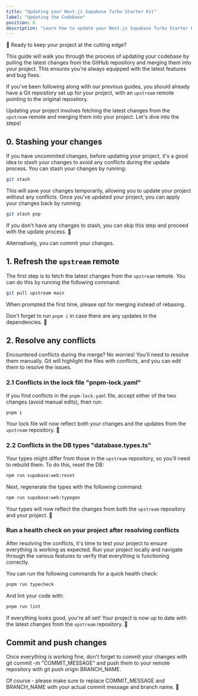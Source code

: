 ```yaml
---
title: "Updating your Next.js Supabase Turbo Starter Kit"
label: "Updating the Codebase"
position: 6
description: "Learn how to update your Next.js Supabase Turbo Starter Kit to the latest version."
---
```


🚀 Ready to keep your project at the cutting edge? 

This guide will walk you through the process of updating your codebase by pulling the latest changes from the GitHub repository and merging them into your project. This ensures you're always equipped with the latest features and bug fixes.

If you've been following along with our previous guides, you should already have a Git repository set up for your project, with an `upstream` remote pointing to the original repository.

Updating your project involves fetching the latest changes from the `upstream` remote and merging them into your project. Let's dive into the steps!

## 0. Stashing your changes

If you have uncommited changes, before updating your project, it's a good idea to stash your changes to avoid any conflicts during the update process. You can stash your changes by running:

```bash
git stash
```

This will save your changes temporarily, allowing you to update your project without any conflicts. Once you've updated your project, you can apply your changes back by running:

```bash
git stash pop
```

If you don't have any changes to stash, you can skip this step and proceed with the update process. 🛅

Alternatively, you can commit your changes.

## 1. Refresh the `upstream` remote

The first step is to fetch the latest changes from the `upstream` remote. You can do this by running the following command:

```bash
git pull upstream main
```

When prompted the first time, please opt for merging instead of rebasing.

Don't forget to run `pnpm i` in case there are any updates in the dependencies. 🔄

## 2. Resolve any conflicts

Encountered conflicts during the merge? No worries! You'll need to resolve them manually. Git will highlight the files with conflicts, and you can edit them to resolve the issues.

### 2.1 Conflicts in the lock file "pnpm-lock.yaml"

If you find conflicts in the `pnpm-lock.yaml` file, accept either of the two changes (avoid manual edits), then run:

```bash
pnpm i
```

Your lock file will now reflect both your changes and the updates from the `upstream` repository. 🎉

### 2.2 Conflicts in the DB types "database.types.ts"

Your types might differ from those in the `upstream` repository, so you'll need to rebuild them. To do this, reset the DB:

```bash
npm run supabase:web:reset
```

Next, regenerate the types with the following command:

```bash
npm run supabase:web:typegen
```

Your types will now reflect the changes from both the `upstream` repository and your project. 🚀

### Run a health check on your project after resolving conflicts

After resolving the conflicts, it's time to test your project to ensure everything is working as expected. Run your project locally and navigate through the various features to verify that everything is functioning correctly.

You can run the following commands for a quick health check:

```bash
pnpm run typecheck
```

And lint your code with:

```bash
pnpm run lint
```

If everything looks good, you're all set! Your project is now up to date with the latest changes from the `upstream` repository. 🎉

## Commit and push changes

Once everything is working fine, don't forget to commit your changes with git commit -m "COMMIT_MESSAGE" and push them to your remote repository with git push origin BRANCH_NAME.

Of course - please make sure to replace COMMIT_MESSAGE and BRANCH_NAME with your actual commit message and branch name. 🚀